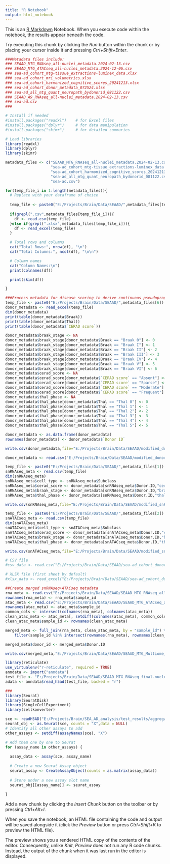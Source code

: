 ```yaml
---
title: "R Notebook"
output: html_notebook
---
```


This is an [R Markdown](http://rmarkdown.rstudio.com) Notebook. When you execute code within the notebook, the results appear beneath the code. 

Try executing this chunk by clicking the *Run* button within the chunk or by placing your cursor inside it and pressing *Ctrl+Shift+Enter*. 

```r

###Metadata files include:
### SEAAD_MTG_RNAseq_all-nuclei_metadata.2024-02-13.csv
### SEAAD_MTG_ATACseq_all-nuclei_metadata.2024-12-06.csv
### sea-ad_cohort_mtg-tissue_extractions-luminex_data.xlsx
### sea-ad_cohort_mri_volumetrics.xlsx
### sea-ad_cohort_harmonized_cognitive_scores_20241213.xlsx
### sea-ad_cohort_donor_metadata_072524.xlsx
### sea-ad_all_mtg_quant_neuropath_bydonorid_081122.csv
### SEAAD_A9_RNAseq_all-nuclei_metadata.2024-02-13.csv
### sea-ad.csv
### 

# Install if needed
#install.packages("readxl")    # for Excel files
#install.packages("dplyr")     # for data manipulation
#install.packages("skimr")     # for detailed summaries

# Load libraries
library(readxl)
library(dplyr)
library(skimr)

metadata_files <- c("SEAAD_MTG_RNAseq_all-nuclei_metadata.2024-02-13.csv","SEAAD_MTG_ATACseq_all-nuclei_metadata.2024-12-06.csv",
                    "sea-ad_cohort_mtg-tissue_extractions-luminex_data.xlsx","sea-ad_cohort_mri_volumetrics.xlsx",
                    "sea-ad_cohort_harmonized_cognitive_scores_20241213.xlsx","sea-ad_cohort_donor_metadata_072524.xlsx",
                    "sea-ad_all_mtg_quant_neuropath_bydonorid_081122.csv","SEAAD_A9_RNAseq_all-nuclei_metadata.2024-02-13.csv",
                    "sea-ad.csv")

for(temp_file_i in 1:length(metadata_files)){
  # Replace with your dataframe of choice
  
  temp_file <- paste0("E:/Projects/Brain/Data/SEAAD/",metadata_files[temp_file_i])
  
  if(grepl(".csv",metadata_files[temp_file_i])){
    df <- read.csv(temp_file)
  }else if(grepl(".xlsx",metadata_files[temp_file_i])){
    df <- read_excel(temp_file)
  }

  # Total rows and columns
  cat("Total Rows:", nrow(df), "\n")
  cat("Total Columns:", ncol(df), "\n\n")

  # Column names
  cat("Column Names:\n")
  print(colnames(df))

  print(skim(df))

}

###Process metadata for disease scoring to derive continuous pseudoprogression score
temp_file <- paste0("E:/Projects/Brain/Data/SEAAD/",metadata_files[6])
donor_metadata <- read_excel(temp_file)
dim(donor_metadata)
print(table(donor_metadata$Braak))
print(table(donor_metadata$Thal))
print(table(donor_metadata$`CERAD score`))

donor_metadata$braak_stage <- NA
donor_metadata$braak_stage[donor_metadata$Braak == "Braak 0"] <- 0
donor_metadata$braak_stage[donor_metadata$Braak == "Braak I"] <- 1
donor_metadata$braak_stage[donor_metadata$Braak == "Braak II"] <- 2
donor_metadata$braak_stage[donor_metadata$Braak == "Braak III"] <- 3
donor_metadata$braak_stage[donor_metadata$Braak == "Braak IV"] <- 4
donor_metadata$braak_stage[donor_metadata$Braak == "Braak V"] <- 5
donor_metadata$braak_stage[donor_metadata$Braak == "Braak VI"] <- 6
donor_metadata$cerad_score <- NA
donor_metadata$cerad_score[donor_metadata$`CERAD score` == "Absent"] <- 0
donor_metadata$cerad_score[donor_metadata$`CERAD score` == "Sparse"] <- 1
donor_metadata$cerad_score[donor_metadata$`CERAD score` == "Moderate"] <- 2
donor_metadata$cerad_score[donor_metadata$`CERAD score` == "Frequent"] <- 3
donor_metadata$thal_phase <- NA
donor_metadata$thal_phase[donor_metadata$Thal == "Thal 0"] <- 0
donor_metadata$thal_phase[donor_metadata$Thal == "Thal 1"] <- 1
donor_metadata$thal_phase[donor_metadata$Thal == "Thal 2"] <- 2
donor_metadata$thal_phase[donor_metadata$Thal == "Thal 3"] <- 3
donor_metadata$thal_phase[donor_metadata$Thal == "Thal 4"] <- 4
donor_metadata$thal_phase[donor_metadata$Thal == "Thal 5"] <- 5

donor_metadata <- as.data.frame(donor_metadata)
rownames(donor_metadata) <- donor_metadata$`Donor ID`

write.csv(donor_metadata,file="E:/Projects/Brain/Data/SEAAD/modified_donor_metadata.csv")

donor_metadata <- read.csv("E:/Projects/Brain/Data/SEAAD/modified_donor_metadata.csv")

temp_file <- paste0("E:/Projects/Brain/Data/SEAAD/",metadata_files[1])
snRNAseq_meta <- read.csv(temp_file)
dim(snRNAseq_meta)
snRNAseq_meta$cell_type <- snRNAseq_meta$Subclass
snRNAseq_meta$cerad_score <- donor_metadata[snRNAseq_meta$Donor.ID,"cerad_score"]
snRNAseq_meta$braak_stage <- donor_metadata[snRNAseq_meta$Donor.ID,"braak_stage"]
snRNAseq_meta$thal_phase <- donor_metadata[snRNAseq_meta$Donor.ID,"thal_phase"]

write.csv(snRNAseq_meta,file="E:/Projects/Brain/Data/SEAAD/modified_snRNAseq_metadata.csv")

temp_file <- paste0("E:/Projects/Brain/Data/SEAAD/",metadata_files[2])
snATACseq_meta <- read.csv(temp_file)
dim(snATACseq_meta)
snATACseq_meta$cell_type <- snATACseq_meta$Subclass
snATACseq_meta$cerad_score <- donor_metadata[snATACseq_meta$Donor.ID,"cerad_score"]
snATACseq_meta$braak_stage <- donor_metadata[snATACseq_meta$Donor.ID,"braak_stage"]
snATACseq_meta$thal_phase <- donor_metadata[snATACseq_meta$Donor.ID,"thal_phase"]

write.csv(snATACseq_meta,file="E:/Projects/Brain/Data/SEAAD/modified_snATACseq_metadata.csv")

# CSV file
#csv_data <- read.csv("E:/Projects/Brain/Data/SEAAD/sea-ad_cohort_donor_metadata_072524.xlsx")

# XLSX file (first sheet by default)
#xlsx_data <- read_excel("E:/Projects/Brain/Data/SEAAD/sea-ad_cohort_donor_metadata_072524.xlsx")

##Create merged snRNAseq+ATACseq metadata
rna_meta <- read.csv("E:/Projects/Brain/Data/SEAAD/SEAAD_MTG_RNAseq_all-nuclei_metadata.2024-02-13.csv")
rownames(rna_meta) <- rna_meta$sample_id
atac_meta <- read.csv("E:/Projects/Brain/Data/SEAAD/SEAAD_MTG_ATACseq_all-nuclei_metadata.2024-12-06.csv")
rownames(atac_meta) <- atac_meta$sample_id
common_cols <- intersect(colnames(rna_meta), colnames(atac_meta))
clean_atac_meta <- atac_meta[, setdiff(colnames(atac_meta), common_cols), drop = FALSE]
clean_atac_meta$sample_id <- rownames(clean_atac_meta)

merged_meta <- full_join(rna_meta, clean_atac_meta, by = "sample_id") %>%
    filter(sample_id %in% intersect(rownames(rna_meta), rownames(clean_atac_meta)))

merged_meta$donor_id <- merged_meta$Donor.ID

write.csv(merged_meta,"E:/Projects/Brain/Data/SEAAD/SEAAD_MTG_Multiome_all-nuclei_merged_metadata.csv")


```

```r

library(reticulate)
use_virtualenv("r-reticulate", required = TRUE)
anndata <- import("anndata")
test_file <- "E:/Projects/Brain/Data/SEAAD/SEAAD_MTG_RNAseq_final-nuclei.2024-02-13.h5ad"
adata <- anndata$read_h5ad(test_file, backed = "r")

###
library(Seurat)
library(SeuratDisk)
library(SingleCellExperiment)
library(zellkonverter)

sce <- readH5AD("E:/Projects/Brain/SEA_AD_analysis/test_results/aggregated_multiomic/aggregated_rna_data.h5ad")
seurat_obj <- as.Seurat(sce, counts = "X",data = NULL)
# Identify all other assays to add
other_assays <- setdiff(assayNames(sce), "X")

# Add them one by one to Seurat
for (assay_name in other_assays) {
  
  assay_data <- assay(sce, assay_name)
  
  # Create a new Seurat Assay object
  seurat_assay <- CreateAssayObject(counts = as.matrix(assay_data))
  
  # Store under a new assay slot name
  seurat_obj[[assay_name]] <- seurat_assay
  
}

```

Add a new chunk by clicking the *Insert Chunk* button on the toolbar or by pressing *Ctrl+Alt+I*.

When you save the notebook, an HTML file containing the code and output will be saved alongside it (click the *Preview* button or press *Ctrl+Shift+K* to preview the HTML file).

The preview shows you a rendered HTML copy of the contents of the editor. Consequently, unlike *Knit*, *Preview* does not run any R code chunks. Instead, the output of the chunk when it was last run in the editor is displayed.
